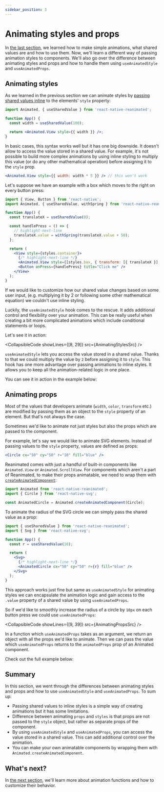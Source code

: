 ```yaml
---
sidebar_position: 3
---
```


# Animating styles and props

In [the last section](/docs/fundamentals/your-first-animation), we learned how to make simple animations, what shared values are and how to use them. Now, we'll learn a different way of passing animation styles to components. We'll also go over the difference between animating styles and props and how to handle them using `useAnimatedStyle` and `useAnimatedProps`.

## Animating styles

As we learned in the previous section we can animate styles by [passing shared values inline](/docs/fundamentals/glossary#animations-in-inline-styling) to the elements' `style` property:

```jsx
import Animated, { useSharedValue } from 'react-native-reanimated';

function App() {
  const width = useSharedValue(100);

  return <Animated.View style={{ width }} />;
}
```

In basic cases, this syntax works well but it has one big downside. It doesn't allow to access the value stored in a shared value. For example, it's not possible to build more complex animations by using inline styling to multiply this value (or do any other mathematical operation) before assigning it to the `style` prop.

```jsx
<Animated.View style={{ width: width * 5 }} /> // this won't work
```

Let's suppose we have an example with a box which moves to the right on every button press:

```jsx
import { View, Button } from 'react-native';
import Animated, { useSharedValue, withSpring } from 'react-native-reanimated';

function App() {
  const translateX = useSharedValue(0);

  const handlePress = () => {
    // highlight-next-line
    translateX.value = withSpring(translateX.value + 50);
  };

  return (
    <View style={styles.container}>
      {/* highlight-next-line */}
      <Animated.View style={[styles.box, { transform: [{ translateX }] }]} />
      <Button onPress={handlePress} title="Click me" />
    </View>
  );
}
```

If we would like to customize how our shared value changes based on some user input, (e.g. multiplying it by 2 or following some other mathematical equation) we couldn't use inline styling.

Luckily, the `useAnimatedStyle` hook comes to the rescue. It adds additional control and flexibility over your animation. This can be really useful when creating a bit more complicated animations which include conditional statements or loops.

Let's see it in action:


<CollapsibleCode showLines={[8, 29]} src={AnimatingStylesSrc} />

`useAnimatedStyle` lets you access the value stored in a shared value. Thanks to that we could multiply the value by `2` before assigning it to `style`. This hook has one more advantage over passing animations to inline styles. It allows you to keep all the animation-related logic in one place.

You can see it in action in the example below:

<InteractiveExample src={AnimatingStylesSrc} component={AnimatingStyles} />

## Animating props

Most of the values that developers animate (`width`, `color`, `transform` etc.) are modified by passing them as an object to the `style` property of an element. But that's not always the case.

Sometimes we'd like to animate not just styles but also the props which are passed to the component.

For example, let's say we would like to animate SVG elements. Instead of passing values to the `style` property, values are defined as props:

```jsx
<Circle cx="50" cy="50" r="10" fill="blue" />
```

Reanimated comes with just a handful of built-in components like `Animated.View` or `Animated.ScrollView`. For components which aren't a part of Reanimated, to make their props animatable, we need to wrap them with [`createAnimatedComponent`](/docs/core/createAnimatedComponent):

```jsx
import Animated from 'react-native-reanimated';
import { Circle } from 'react-native-svg';

const AnimatedCircle = Animated.createAnimatedComponent(Circle);
```

To animate the radius of the SVG circle we can simply pass the shared value as a prop:

```jsx
import { useSharedValue } from 'react-native-reanimated';
import { Svg } from 'react-native-svg';

function App() {
  const r = useSharedValue(10);

  return (
    <Svg>
      {/* highlight-next-line */}
      <AnimatedCircle cx="50" cy="50" r={r} fill="blue" />
    </Svg>
  );
}
```

This approach works just fine but same as `useAnimatedStyle` for animating styles we can encapsulate the animation logic and gain access to the `.value` property of a shared value by using `useAnimatedProps`.

So if we'd like to smoothly increase the radius of a circle by `10px` on each button press we could use `useAnimatedProps`:


<CollapsibleCode showLines={[9, 39]} src={AnimatingPropsSrc} />

In a function which `useAnimatedProps` takes as an argument, we return an object with all the props we'd like to animate. Then we can pass the value which `useAnimatedProps` returns to the `animatedProps` prop of an Animated component.

Check out the full example below:

<InteractiveExample src={AnimatingPropsSrc} component={AnimatingProps} />

## Summary

In this section, we went through the differences between animating styles and props and how to use `useAnimatedStyle` and `useAnimatedProps`. To sum up:

- Passing shared values to inline styles is a simple way of creating animations but it has some limitations.
- Difference between animating `props` and `styles` is that props are not passed to the `style` object, but rather as separate props of the component.
- By using `useAnimatedStyle` and `useAnimatedProps`, you can access the value stored in a shared value. This can add additional control over the animation.
- You can make your own animatable components by wrapping them with `Animated.createAnimatedComponent`.

## What's next?

In [the next section](/docs/fundamentals/customizing-animation), we'll learn more about animation functions and how to customize their behavior.
